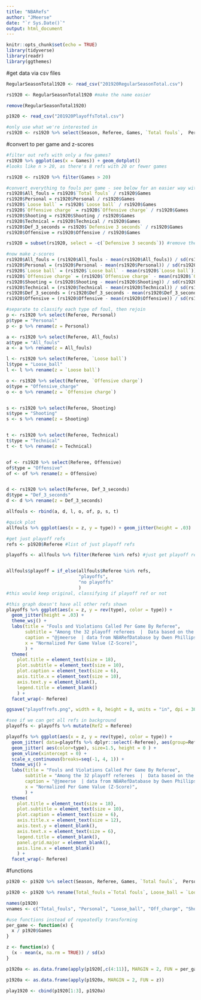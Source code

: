 ```yaml
---
title: "NBARefs"
author: "JMeerse"
date: "`r Sys.Date()`"
output: html_document
---
```


```r
knitr::opts_chunk$set(echo = TRUE)
library(tidyverse)
library(readr)
library(ggthemes)


```
#get data via csv files
```r
RegularSeasonTotal1920 <- read_csv("201920RegularSeasonTotal.csv")

rs1920 <- RegularSeasonTotal1920 #make the name easier

remove(RegularSeasonTotal1920)

p1920 <- read_csv("201920PlayoffsTotal.csv") 

#only use what we're interested in
rs1920 <- rs1920 %>% select(Season, Referee, Games, `Total fouls`,  Personal, `Loose ball`, `Offensive charge`, Shooting, Technical, `Defensive 3 seconds`, Offensive)

```

#convert to per game and z-scores
```r

#filter out refs with only a few games?
rs1920 %>% ggplot(aes(x = Games)) + geom_dotplot() 
#looks like n > 20, as there's 8 refs with 20 or fewer games

rs1920 <- rs1920 %>% filter(Games > 20)

#convert everything to fouls per game - see below for an easier way with a function
rs1920$All_fouls = rs1920$`Total fouls` / rs1920$Games
rs1920$Personal = rs1920$Personal / rs1920$Games
rs1920$`Loose ball` = rs1920$`Loose ball` / rs1920$Games
rs1920$`Offensive charge` = rs1920$`Offensive charge` / rs1920$Games
rs1920$Shooting = rs1920$Shooting / rs1920$Games
rs1920$Technical = rs1920$Technical / rs1920$Games
rs1920$Def_3_seconds = rs1920$`Defensive 3 seconds` / rs1920$Games
rs1920$Offensive = rs1920$Offensive / rs1920$Games

rs1920 = subset(rs1920, select = -c(`Defensive 3 seconds`)) #remove the original def 3 sec b/c we renamed it

#now make z-scores
rs1920$All_fouls = (rs1920$All_fouls - mean(rs1920$All_fouls)) / sd(rs1920$All_fouls)
rs1920$Personal = (rs1920$Personal - mean(rs1920$Personal)) / sd(rs1920$Personal)
rs1920$`Loose ball` = (rs1920$`Loose ball` - mean(rs1920$`Loose ball`)) / sd(rs1920$`Loose ball`)
rs1920$`Offensive charge` = (rs1920$`Offensive charge` - mean(rs1920$`Offensive charge`)) / sd(rs1920$`Offensive charge`)
rs1920$Shooting = (rs1920$Shooting - mean(rs1920$Shooting)) / sd(rs1920$Shooting)
rs1920$Technical = (rs1920$Technical - mean(rs1920$Technical)) / sd(rs1920$Technical)
rs1920$Def_3_seconds = (rs1920$Def_3_seconds - mean(rs1920$Def_3_seconds)) / sd(rs1920$Def_3_seconds)
rs1920$Offensive = (rs1920$Offensive - mean(rs1920$Offensive)) / sd(rs1920$Offensive)

#separate to classify each type of foul, then rejoin
p <- rs1920 %>% select(Referee, Personal)
p$type = "Personal"
p <- p %>% rename(z = Personal)

a <- rs1920 %>% select(Referee, All_fouls)
a$type = "All_fouls"
a <- a %>% rename(z = All_fouls)

l <- rs1920 %>% select(Referee, `Loose ball`)
l$type = "Loose_ball"
l <- l %>% rename(z = `Loose ball`)

o <- rs1920 %>% select(Referee, `Offensive charge`)
o$type = "Offensive_charge"
o <- o %>% rename(z = `Offensive charge`)


s <- rs1920 %>% select(Referee, Shooting)
s$type = "Shooting"
s <- s %>% rename(z = Shooting)


t <- rs1920 %>% select(Referee, Technical)
t$type = "Technical"
t <- t %>% rename(z = Technical)


of <- rs1920 %>% select(Referee, Offensive)
of$type = "Offensive"
of <- of %>% rename(z = Offensive)


d <- rs1920 %>% select(Referee, Def_3_seconds)
d$type = "Def_3_seconds"
d <- d %>% rename(z = Def_3_seconds)

allfouls <- rbind(a, d, l, o, of, p, s, t)

#quick plot
allfouls %>% ggplot(aes(x = z, y = type)) + geom_jitter(height = .03)

#get just playoff refs
refs <- p1920$Referee #list of just playoff refs

playoffs <- allfouls %>% filter(Referee %in% refs) #just get playoff refs performance in the season


allfouls$playoff = if_else(allfouls$Referee %in% refs,
                           "playoffs", 
                           "no playoffs"
                           ) 
#this would keep original, classifying if playoff ref or not

#this graph doesn't have all other refs shown
playoffs %>% ggplot(aes(x = z, y = rev(type), color = type)) + 
  geom_jitter(height = .03) +
  theme_wsj() +
  labs(title = "Fouls and Violations Called Per Game By Referee",
       subtitle = "Among the 32 playoff referees  |  Data based on the 2019-20 regular season",
       caption = "@jmeerse  | data from NBARefDatabase by Owen Phillips",
       x = "Normalized Per Game Value (Z-Score)",
       ) + 
  theme(
    plot.title = element_text(size = 18),
    plot.subtitle = element_text(size = 10),
    plot.caption = element_text(size = 6),
    axis.title.x = element_text(size = 10),
    axis.text.y = element_blank(),
    legend.title = element_blank()
    ) +
  facet_wrap(~ Referee)

ggsave("playoffrefs.png", width = 8, height = 8, units = "in", dpi = 300)

#see if we can get all refs in background
playoffs <- playoffs %>% mutate(Ref2 = Referee)

playoffs %>% ggplot(aes(x = z, y = rev(type), color = type)) +
  geom_jitter( data=playoffs %>% dplyr::select(-Referee), aes(group=Ref2), color="grey", size=0.7, alpha=0.5, height = .03) +
  geom_jitter( aes(color=type), size=1.5, height = 0 ) +
  geom_vline(xintercept = 0) +
  scale_x_continuous(breaks=seq(-1, 4, 1)) +
  theme_wsj() +
  labs(title = "Fouls and Violations Called Per Game By Referee",
       subtitle = "Among the 32 playoff referees  |  Data based on the 2019-20 regular season",
       caption = "@jmeerse  | data from NBARefDatabase by Owen Phillips",
       x = "Normalized Per Game Value (Z-Score)",
       ) + 
  theme(
    plot.title = element_text(size = 18),
    plot.subtitle = element_text(size = 10),
    plot.caption = element_text(size = 6),
    axis.title.x = element_text(size = 12),
    axis.text.y = element_blank(),
    axis.text.x = element_text(size = 6),
    legend.title = element_blank(),
    panel.grid.major = element_blank(),
    axis.line.x = element_blank()
    ) +
  facet_wrap(~ Referee)


```

#functions
```r
p1920 <- p1920 %>% select(Season, Referee, Games, `Total fouls`,  Personal, `Loose ball`, `Offensive charge`, Shooting, Technical, `Defensive 3 seconds`, Offensive)

p1920 <- p1920 %>% rename(Total_fouls =`Total fouls`, Loose_ball = `Loose ball`, Off_charge = `Offensive charge`, Def_3_seconds = `Defensive 3 seconds`)

names(p1920)
vnames <- c("Total_fouls", "Personal", "Loose_ball", "Off_charge", "Shooting", "Technical", "Def_3_seconds", "Offensive")

#use functions instead of repeatedly transforming
per_game <- function(x) {
  x / p1920$Games
}

z <- function(x) {
  (x - mean(x, na.rm = TRUE)) / sd(x) 
}

p1920a <- as.data.frame(apply(p1920[,c(4:11)], MARGIN = 2, FUN = per_game))

p1920a <- as.data.frame(apply(p1920a, MARGIN = 2, FUN = z))

play1920 <- cbind(p1920[1:3], p1920a)




```